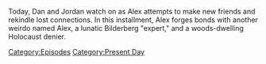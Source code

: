 {{DEFAULTSORT:
    #_EPISODE_0822:June 19, 2023
}}{{Episode
    | title           = June 19, 2023
    | caption         = Listen to this episode on [https://knowledgefight.libsyn.com/822-june-19-2023 Libsyn] [https://open.spotify.com/episode/1soQD888mnvhvkgk9r2MgO Spotify]
    | episodeNumber   = 822
    | length          = 01:32:13
    | airDate         = June 26, 2023
    | coverageDate    = June 19, 2023
    | episodeType     = [[:Category:Present Day|Present Day]]
    | previousEpisode = [[821: Jon Ronson Returns]]
    | nextEpisode     = [[823: March 1, 2004]]
}}

{{Stub}}

Today, Dan and Jordan watch on as Alex attempts to make new friends and rekindle lost connections.  In this installment, Alex forges bonds with another weirdo named Alex, a lunatic Bilderberg "expert," and a woods-dwelling Holocaust denier.

[[Category:Episodes]]
[[Category:Present Day]]
